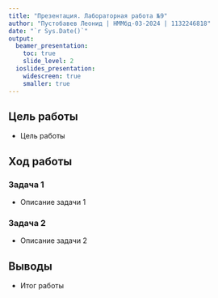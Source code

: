 ```yaml
---
title: "Презентация. Лабораторная работа №9"
author: "Пустобавев Леонид | НММбд-03-2024 | 1132246818"
date: "`r Sys.Date()`"
output:
  beamer_presentation:
    toc: true
    slide_level: 2
  ioslides_presentation:
    widescreen: true
    smaller: true
---
```


## Цель работы
- Цель работы

## Ход работы
### Задача 1
- Описание задачи 1

### Задача 2
- Описание задачи 2

## Выводы
- Итог работы
